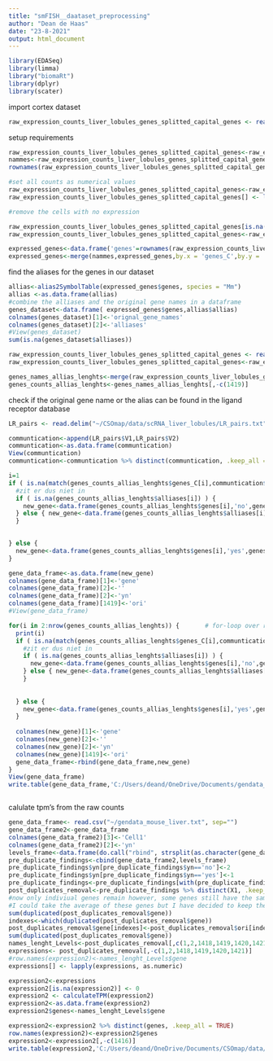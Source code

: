---
title: "smFISH__daataset_preprocessing"
author: "Dean de Haas"
date: "23-8-2021"
output: html_document
---

```{r setup, include=FALSE}
library(EDASeq)
library(limma)
library("biomaRt")
library(dplyr)
library(scater)
```

import cortex dataset

```{r cars}
raw_expression_counts_liver_lobules_genes_splitted_capital_genes <- read.delim2("~/raw_expression_counts_liver_lobules_genes_splitted_with_counted_number_of_subgenes.txt")


```

setup requirements

```{r cars}
raw_expression_counts_liver_lobules_genes_splitted_capital_genes<-raw_expression_counts_liver_lobules_genes_splitted_capital_genes[!duplicated(raw_expression_counts_liver_lobules_genes_splitted_capital_genes$genes_C), ]
nammes<-raw_expression_counts_liver_lobules_genes_splitted_capital_genes[,c(1,2)]
rownames(raw_expression_counts_liver_lobules_genes_splitted_capital_genes)<-raw_expression_counts_liver_lobules_genes_splitted_capital_genes$genes_C

#set all counts as numerical values
raw_expression_counts_liver_lobules_genes_splitted_capital_genes<-raw_expression_counts_liver_lobules_genes_splitted_capital_genes[,-c(1,2,1418,1419)]         
raw_expression_counts_liver_lobules_genes_splitted_capital_genes[] <- lapply(raw_expression_counts_liver_lobules_genes_splitted_capital_genes, as.numeric)

#remove the cells with no expression

raw_expression_counts_liver_lobules_genes_splitted_capital_genes[is.na(raw_expression_counts_liver_lobules_genes_splitted_capital_genes)] <- 0
raw_expression_counts_liver_lobules_genes_splitted_capital_genes<-raw_expression_counts_liver_lobules_genes_splitted_capital_genes[c(rowSums(raw_expression_counts_liver_lobules_genes_splitted_capital_genes)>0),]

expressed_genes<-data.frame('genes'=rownames(raw_expression_counts_liver_lobules_genes_splitted_capital_genes))
expressed_genes<-merge(nammes,expressed_genes,by.x = 'genes_C',by.y = 'genes')

```

find the aliases for the genes in our dataset

```{r cars}

allias<-alias2SymbolTable(expressed_genes$genes, species = "Mm")
allias <-as.data.frame(allias)
#combine the alliases and the original gene names in a dataframe
genes_dataset<-data.frame( expressed_genes$genes,allias$allias)
colnames(genes_dataset)[1]<-'orignal_gene_names'
colnames(genes_dataset)[2]<-'alliases'
#View(genes_dataset)
sum(is.na(genes_dataset$alliases))

raw_expression_counts_liver_lobules_genes_splitted_capital_genes <- read.delim2("C:/Users/deand/OneDrive/Documents/reproduce_liver_analysis/raw_expression_counts_liver_lobules_genes_splitted_with_counted_number_of_subgenes.txt")
raw_expression_counts_liver_lobules_genes_splitted_capital_genes<-raw_expression_counts_liver_lobules_genes_splitted_capital_genes[!duplicated(raw_expression_counts_liver_lobules_genes_splitted_capital_genes$genes_C), ]

genes_names_allias_lenghts<-merge(raw_expression_counts_liver_lobules_genes_splitted_capital_genes,genes_dataset, by.x= 'genes',by.y='orignal_gene_names')
genes_counts_allias_lenghts<-genes_names_allias_lenghts[,-c(1419)]

```

check if the original gene name or the alias can be found in the ligand receptor database

```{r cars}
LR_pairs <- read.delim("~/CSOmap/data/scRNA_liver_lobules/LR_pairs.txt", header=FALSE)

communtication<-append(LR_pairs$V1,LR_pairs$V2)
communtication<-as.data.frame(communtication)
View(communtication)
communtication<-communtication %>% distinct(communtication, .keep_all = TRUE)

i=1
if ( is.na(match(genes_counts_allias_lenghts$genes_C[i],communtication$communtication)) ) {
  #zit er dus niet in
  if ( is.na(genes_counts_allias_lenghts$alliases[i]) ) {
    new_gene<-data.frame(genes_counts_allias_lenghts$genes[i],'no',genes_counts_allias_lenghts[i,3:1418],genes_counts_allias_lenghts$alliases[i])
  } else { new_gene<-data.frame(genes_counts_allias_lenghts$alliases[i],'no',genes_counts_allias_lenghts[i,3:1418],genes_counts_allias_lenghts$genes[i])
  }

  
} else {
  new_gene<-data.frame(genes_counts_allias_lenghts$genes[i],'yes',genes_counts_allias_lenghts[i,3:1418],genes_counts_allias_lenghts$alliases[i])
}

gene_data_frame<-as.data.frame(new_gene)
colnames(gene_data_frame)[1]<-'gene'
colnames(gene_data_frame)[2]<-''
colnames(gene_data_frame)[2]<-'yn'
colnames(gene_data_frame)[1419]<-'ori'
#View(gene_data_frame)

for(i in 2:nrow(genes_counts_allias_lenghts)) {       # for-loop over rows
  print(i)
  if ( is.na(match(genes_counts_allias_lenghts$genes_C[i],communtication$communtication)) ) {
    #zit er dus niet in
    if ( is.na(genes_counts_allias_lenghts$alliases[i]) ) {
      new_gene<-data.frame(genes_counts_allias_lenghts$genes[i],'no',genes_counts_allias_lenghts[i,3:1418],genes_counts_allias_lenghts$alliases[i])
    } else { new_gene<-data.frame(genes_counts_allias_lenghts$alliases[i],'no',genes_counts_allias_lenghts[i,3:1418],genes_counts_allias_lenghts$genes[i])
    }
    
    
  } else {
    new_gene<-data.frame(genes_counts_allias_lenghts$genes[i],'yes',genes_counts_allias_lenghts[i,3:1418],genes_counts_allias_lenghts$alliases[i])
  }
  
  colnames(new_gene)[1]<-'gene'
  colnames(new_gene)[2]<-''
  colnames(new_gene)[2]<-'yn'
  colnames(new_gene)[1419]<-'ori'
  gene_data_frame<-rbind(gene_data_frame,new_gene)
}
View(gene_data_frame)
write.table(gene_data_frame,'C:/Users/deand/OneDrive/Documents/gendata_mouse_liver.txt')



```

calulate tpm's from the raw counts

```{r cars}
gene_data_frame<- read.csv("~/gendata_mouse_liver.txt", sep="")
gene_data_frame2<-gene_data_frame
colnames(gene_data_frame2)[3]<-'Cell1'
colnames(gene_data_frame2)[2]<-'yn'
levels_frame<-data.frame(do.call("rbind", strsplit(as.character(gene_data_frame2$Levels), "!", fixed = TRUE)))
pre_duplicate_findings<-cbind(gene_data_frame2,levels_frame)
pre_duplicate_findings$yn[pre_duplicate_findings$yn=='no']<-2
pre_duplicate_findings$yn[pre_duplicate_findings$yn=='yes']<-1
pre_duplicate_findings<-pre_duplicate_findings[with(pre_duplicate_findings, order(yn)), ]  
post_duplicates_removal<-pre_duplicate_findings %>% distinct(X1, .keep_all = TRUE)
#now only indiviual genes remain however, some genes still have the same name through their alliases 
#I could take the average of these genes but I have decided to keep them in for the normalization and removing them from the final dataset
sum(duplicated(post_duplicates_removal$gene))
indexes<-which(duplicated(post_duplicates_removal$gene))
post_duplicates_removal$gene[indexes]<-post_duplicates_removal$ori[indexes]
sum(duplicated(post_duplicates_removal$gene))
names_lenght_Levels<-post_duplicates_removal[,c(1,2,1418,1419,1420,1421)]
expressions<- post_duplicates_removal[,-c(1,2,1418,1419,1420,1421)]
#row.names(expression2)<-names_lenght_Levels$gene
expressions[] <- lapply(expressions, as.numeric)

expression2<-expressions
expression2[is.na(expression2)] <- 0
expression2 <- calculateTPM(expression2)
expression2<-as.data.frame(expression2)
expression2$genes<-names_lenght_Levels$gene

expression2<-expression2 %>% distinct(genes, .keep_all = TRUE)
row.names(expression2)<-expression2$genes
expression2<-expression2[,-c(1416)]
write.table(expression2,'C:/Users/deand/OneDrive/Documents/CSOmap/data/TPM_mouse.txt')
```
